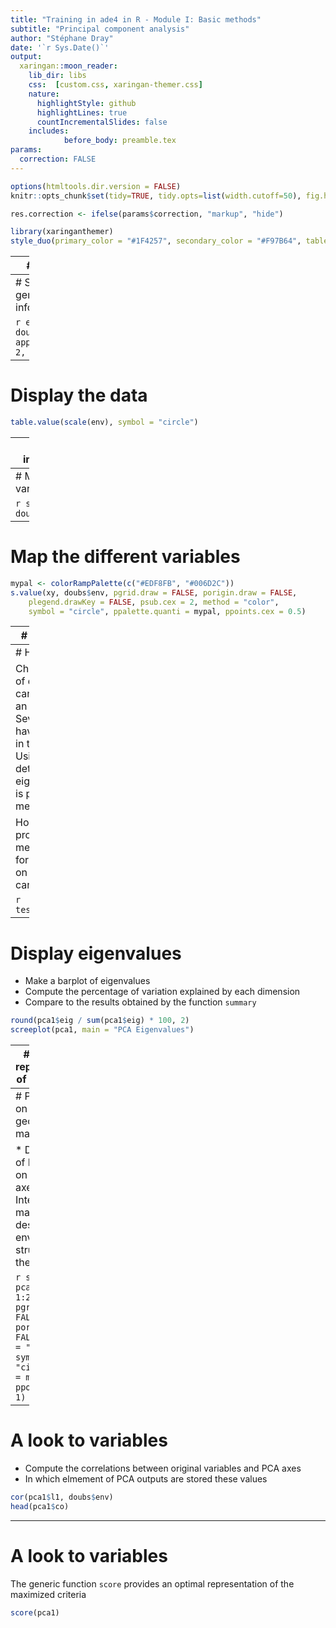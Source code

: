 ```yaml
---
title: "Training in ade4 in R - Module I: Basic methods"
subtitle: "Principal component analysis"  
author: "Stéphane Dray"
date: '`r Sys.Date()`'
output:
  xaringan::moon_reader:
    lib_dir: libs
    css:  [custom.css, xaringan-themer.css] 
    nature:
      highlightStyle: github
      highlightLines: true
      countIncrementalSlides: false
    includes:
            before_body: preamble.tex
params:
  correction: FALSE
---
```


```r
options(htmltools.dir.version = FALSE)
knitr::opts_chunk$set(tidy=TRUE, tidy.opts=list(width.cutoff=50), fig.height= 4, fig.width=4, dev='svg', fig.align="center", fig.path = "fig/")
```

```r
res.correction <- ifelse(params$correction, "markup", "hide")
```

```r
library(xaringanthemer)
style_duo(primary_color = "#1F4257", secondary_color = "#F97B64", table_row_even_background_color = "#1F4257")
```

---
# Data

We will analyze the `doubs` data set described (see `?doubs`)

```r
library(ade4)
library(adegraphics)
data(doubs)
names(doubs)
names(doubs$env)
```
---
# Some general information

```r
env <- doubs$env
apply(env, 2, range)
```
---
# Display the data

```r
table.value(scale(env), symbol = "circle")
```
---
# Spatial information

```r
xy <- doubs$xy
sl1 <- s.label(xy, ppoints.cex = 0, plot = FALSE)
st1 <- s.traject(xy, ppoints.cex = 0, plabels.cex = 0, plot = FALSE)
s1 <- superpose(st1, sl1, plot = TRUE)
```
---
# Map one variable

```r
s.value(xy, doubs$env[,1])
```
---
# Map the different variables

```r
mypal <- colorRampPalette(c("#EDF8FB", "#006D2C"))
s.value(xy, doubs$env, pgrid.draw = FALSE, porigin.draw = FALSE,
    plegend.drawKey = FALSE, psub.cex = 2, method = "color",
    symbol = "circle", ppalette.quanti = mypal, ppoints.cex = 0.5)
```
---
# Perform the PCA

Must we scale or not the data?

```r
pca1 <- dudi.pca(env, scale = TRUE, scannf = FALSE, nf = 2)
```
---
# How many axes?

Choosing the number of dimensions that can be interpreted is an open question. Several methods have been proposed in the literature. Using your eyes to detect breaks in eigenvalue decrease is probably the best method.

However, `ade4` proposes one method developed for the case of PCA on scaled data. You can try it:

```r
testdim(pca1)$nb.cor
```
---
# Display eigenvalues

* Make a barplot of eigenvalues
* Compute the percentage of variation explained by each dimension
* Compare to the results obtained by the function `summary`

```r
round(pca1$eig / sum(pca1$eig) * 100, 2)
screeplot(pca1, main = "PCA Eigenvalues")
```
---
# Graphical representation of PCA results

* Plot the variable scores with a correlation circle
* Plot the site scores on a separate plot
* Interpret

```r
sc1 <- s.corcircle(pca1$co, plot = FALSE)
sl1 <- s.label(pca1$li, plabels.optim = TRUE, ppoints.cex = 0.5, plot = FALSE)
ADEgS(list(sc1, sl1))
```
---
# PCA scores on the geographical map

* Draw maps of PCA scores on the first two axes
* Interpret the maps to describe the environmental structure of the river

```r
s.value(xy, pca1$li[, 1:2], pgrid.draw = FALSE, porigin.draw = FALSE,
    method = "size", symbol = "circle", col = mypal(2),
    ppoints.cex = 1)
```
---
# A look to variables

* Compute the correlations between original variables and PCA axes
* In which elmement of PCA outputs are stored these values


```r
cor(pca1$l1, doubs$env)
head(pca1$co)
```
---
# A look to variables

The generic function `score` provides an optimal representation of the maximized criteria

```r
score(pca1)
```


